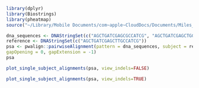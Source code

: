 ```r
library(dplyr)
library(Biostrings)
library(pheatmap)
source("~/Library/Mobile Documents/com~apple~CloudDocs/Documents/Miles_Lab/Visualize_pairwise_alginments/plot_alignments.R")
```

```r
dna_sequences <- DNAStringSet(c("AGCTGATCGAGCGCCATCG", "AGCTGATCGAGCTGGCTTGCCATCG", "AGCTGATCGAGTCGACTTGCCATCG", "AGCTGATCGAGCTGGCTTTGGCGCCATCG", "AGCTGATCG", "AGCTGCTTTGGCGCCATCG"))
reference <- DNAStringSet(c("AGCTGATCGAGCTTGCCATCG"))
psa <- pwalign::pairwiseAlignment(pattern = dna_sequences, subject = reference,
gapOpening = 0, gapExtension = -1)
psa 
```

```r
plot_single_subject_alignments(psa, view_indels=FALSE)
```


```r
plot_single_subject_alignments(psa, view_indels=TRUE)
```

